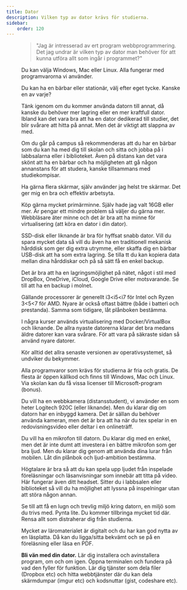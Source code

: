 ```yaml
---
title: Dator
description: Vilken typ av dator krävs för studierna.
sidebar:
    order: 120
---
```



<Figure 
    src="https://dbwebb.se/image/snapht17/skrivbord.jpg"
    caption="Skaffa dig en trevlig arbetsmiljö som hjälper dig att fokusera på dina studier."
/>

> "Jag är intresserad av ert program webbprogrammering. Det jag undrar är vilken typ av dator man behöver för att kunna utföra allt som ingår i programmet?"

Du kan välja Windows, Mac eller Linux. Alla fungerar med programvarorna vi använder.

Du kan ha en bärbar eller stationär, välj efter eget tycke. Kanske en av varje?

Tänk igenom om du kommer använda datorn till annat, då kanske du behöver mer lagring eller en mer kraftfull dator. Ibland kan det vara bra att ha en dator dedikerad till studier, det blir svårare att hitta på annat. Men det är viktigt att slappna av med.

Om du går på campus så rekommenderas att du har en bärbar som du kan ha med dig till skolan och sitta och jobba på i labbsalarna eller i biblioteket. Även på distans kan det vara skönt att ha en bärbar och ha möjligheten att gå någon annanstans för att studera, kanske tillsammans med studiekompisar.

Ha gärna flera skärmar, själv använder jag helst tre skärmar. Det ger mig en bra och effektiv arbetsyta.

Köp gärna mycket primärminne. Själv hade jag valt 16GB eller mer. Är pengar ett mindre problem så väljer du gärna mer. Webbläsare äter minne och det är bra att ha minne för virtualisering (att köra en dator i din dator).

SSD-disk eller liknande är bra för hyffsat snabb dator. Vill du spara mycket data så vill du även ha en traditionell mekanisk hårddisk som ger dig extra utrymme, eller skaffa dig en bärbar USB-disk att ha som extra lagring. Se tilla tt du kan kopiera data mellan dina hårddiskar och på så sätt få en enkel backup.

Det är bra att ha en lagringsmöjlighet på nätet, något i stil med DropBox, OneDrive, iCloud, Google Drive eller motsvarande. Se till att ha en backup i molnet.

Gällande processorer är generellt i3&lt;i5&lt;i7 för Intel och Ryzen 3&lt;5&lt;7 för AMD. Nyare är också oftast bättre (både i batteri och prestanda). Samma som tidigare, låt plånboken bestämma.

I några kurser används virtualisering med Docker/VirtualBox och liknande. De allra nyaste datorerna klarar det bra medans äldre datorer kan vara svårare. För att vara på säkraste sidan så använd nyare datorer.

Kör alltid det allra senaste versionen av operativsystemet, så undviker du bekymmer.

Alla programvaror som krävs för studierna är fria och gratis. De flesta är öppen källkod och finns till Windows, Mac och Linux. Via skolan kan du få vissa licenser till Microsoft-program (bonus).

Du vill ha en webbkamera (distansstudent), vi använder en som heter Logitech 920C (eller liknande). Men du klarar dig om datorn har en inbyggd kamera. Det är sällan du behöver använda kameran, men det är bra att ha när du tex spelar in en redovisningsvideo eller deltar i en onlineträff.

Du vill ha en mikrofon till datorn. Du klarar dig med en enkel, men det är inte dumt att investera i en bättre mikrofon som ger bra ljud. Men du klarar dig genom att använda dina lurar från mobilen. Låt din plånbok och ljud-ambition bestämma.

Högtalare är bra så att du kan spela upp ljudet från inspelade föreläsningar och läsanvisningar som innebär att titta på video. Här fungerar även ditt headset. Sitter du i labbsalen eller biblioteket så vill du ha möjlighet att lyssna på inspelningar utan att störa någon annan.

Se till att få en lugn och trevlig miljö kring datorn, en miljö som du trivs med. Pynta lite. Du kommer tillbringa mycket tid där. Rensa allt som distraherar dig från studierna.

Mycket av läromaterialet är digitalt och du har kan god nytta av en läsplatta. Då kan du ligga/sitta bekvämt och se på en föreläsning eller läsa en PDF.

**Bli vän med din dator.** Lär dig installera och avinstallera program, om och om igen. Öppna terminalen och fundera på vad den fyller för funktion. Lär dig tjänster som dela filer (Dropbox etc) och hitta webbtjänster där du kan dela skärmdumpar (imgur etc) och kodsnuttar (gist, codeshare etc).
